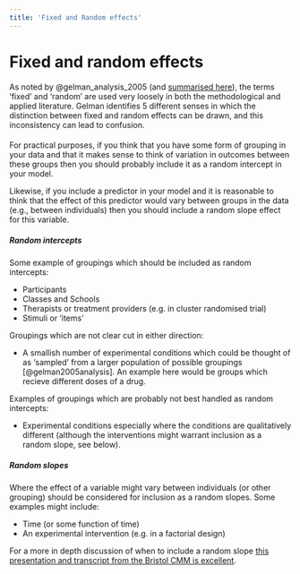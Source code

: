 ```yaml
---
title: 'Fixed and Random effects'
---
```


# Fixed and random effects {#fixed-or-random}

As noted by @gelman_analysis_2005 (and
[summarised here](http://andrewgelman.com/2005/01/25/why_i_dont_use/)), the
terms 'fixed' and 'random' are used very loosely in both the methodological and
applied literature. Gelman identifies 5 different senses in which the
distinction between fixed and random effects can be drawn, and this
inconsistency can lead to confusion.

#### {- #random-slopes-intercepts}

For practical purposes, if you think that you have some form of grouping in your
data and that it makes sense to think of variation in outcomes between these
groups then you should probably include it as a random intercept in your model.

Likewise, if you include a predictor in your model and it is reasonable to think
that the effect of this predictor would vary between groups in the data (e.g.,
between individuals) then you should include a random slope effect for this
variable.

##### Random intercepts {- #random-intercepts}

Some example of groupings which should be included as random intercepts:

-   Participants
-   Classes and Schools
-   Therapists or treatment providers (e.g. in cluster randomised trial)
-   Stimuli or 'items'

Groupings which are not clear cut in either direction:

-   A smallish number of experimental conditions which could be thought of as
    'sampled' from a larger population of possible groupings
    [@gelman2005analysis]. An example here would be groups which recieve
    different doses of a drug.

Examples of groupings which are probably not best handled as random intercepts:

-   Experimental conditions especially where the conditions are qualitatively
    different (although the interventions might warrant inclusion as a random
    slope, see below).

##### Random slopes {- #random-slopes}

Where the effect of a variable might vary between individuals (or other
grouping) should be considered for inclusion as a random slopes. Some examples
might include:

-   Time (or some function of time)
-   An experimental intervention (e.g. in a factorial design)

For a more in depth discussion of when to include a random slope
[this presentation and transcript from the Bristol CMM is excellent](http://www.bristol.ac.uk/cmm/learning/videos/random-slopes.html).

<!--
 ADD THIS?

https://dynamicecology.wordpress.com/2015/11/04/is-it-a-fixed-or-random-effect/

 -->
